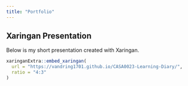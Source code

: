 ```yaml
---
title: "Portfolio"
---
```


## Xaringan Presentation

Below is my short presentation created with Xaringan.  

```r
xaringanExtra::embed_xaringan(
  url = "https://vandring1701.github.io/CASA0023-Learning-Diary/",
  ratio = "4:3"
)
```
